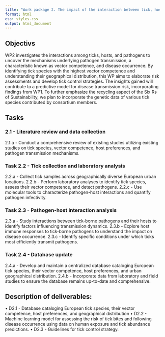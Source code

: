 ```yaml
---
title: "Work package 2. The impact of the interaction between tick, host and pathogens on disease occurrence through a tick-specific approach"
format: html
css: styles.css
output: html_document
---
```


## Objectivs

WP2 investigates the interactions among ticks, hosts, and pathogens to uncover the mechanisms underlying pathogen transmission, a characteristic known as vector competence, and disease occurrence. By identifying tick species with the highest vector competence and understanding their geographical distribution, this WP aims to elaborate risk assessments and develop tick control strategies. The insights gained will contribute to a predictive model for disease transmission risk, incorporating findings from WP1. To further emphasize the recycling aspect of the Six Rs of Sustainability, we plan to incorporate the genetic data of various tick species contributed by consortium members.

## Tasks

### 2.1 - Literature review and data collection

 2.1.a - Conduct a comprehensive review of existing studies utilizing existing studies on tick species, vector competence, host preferences, and pathogen transmission mechanisms.

### Task 2.2 - Tick collection and laboratory analysis

 2.2.a - Collect tick samples across geographically diverse European urban locations.
 2.2.b - Perform laboratory analyses to identify tick species, assess their vector competence, and detect pathogens.
 2.2.c - Use molecular tools to characterize pathogen-host interactions and quantify pathogen infectivity.

### Task 2.3 - Pathogen-host interaction analysis

 2.3.a - Study interactions between tick-borne pathogens and their hosts to identify factors influencing transmission dynamics.
 2.3.b - Explore host immune responses to tick-borne pathogens to understand the impact on disease occurrence.
 2.3.c - Identify specific conditions under which ticks most efficiently transmit pathogens.

### Task 2.4 - Database update

 2.4.a - Develop and maintain a centralized database cataloging European tick species, their vector competence, host preferences, and urban geographical distribution.
 2.4.b - Incorporate data from laboratory and field studies to ensure the database remains up-to-date and comprehensive.

## Description of deliverables:

•	D2.1 - Database cataloging European tick species, their vector competence, host preferences, and geographical distribution
•	D2.2 - Machine learning model for assessing the risk of tick bites and following disease occurrence using data on human exposure and tick abundance predictions.
•	D2.3 - Guidelines for tick control strategy.
